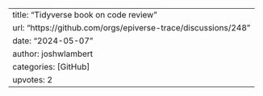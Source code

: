 ---
title: "Tidyverse book on code review"
url: "https://github.com/orgs/epiverse-trace/discussions/248"
date: "2024-05-07"
author: joshwlambert
categories: [GitHub]
upvotes: 2
---